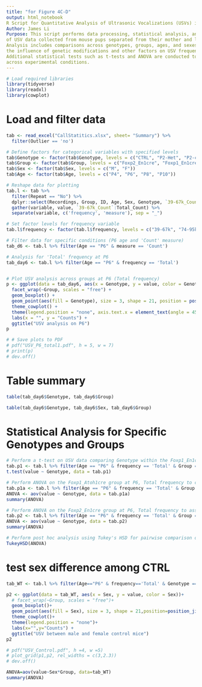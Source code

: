 ```yaml
---
title: "for Figure 4C-D"
output: html_notebook
R Script for Quantitative Analysis of Ultrasonic Vocalizations (USVs) in Mouse Pups
Author: James Li
Purpose: This script performs data processing, statistical analysis, and visualization
of USV data collected from mouse pups separated from their mother and littermates.
Analysis includes comparisons across genotypes, groups, ages, and sexes to assess
the influence of genetic modifications and other factors on USV frequency and body weight.
Additional statistical tests such as t-tests and ANOVA are conducted to evaluate differences
across experimental conditions.
---
```



```r
# Load required libraries
library(tidyverse)   
library(readxl)       
library(cowplot)
```

# Load and filter data
```r
tab <- read_excel("CallStatitics.xlsx", sheet= "Summary") %>%
  filter(Outlier == 'no')

# Define factors for categorical variables with specified levels
tab$Genotype <- factor(tab$Genotype, levels = c("CTRL", "P2-Het", "P2-cKO", "P1-cKO", "P1-Het.a", "P1-cKO.a"))
tab$Group <- factor(tab$Group, levels = c("Foxp2_En1cre", "Foxp1_En1cre", "Foxp1_Atoh1cre"))
tab$Sex <- factor(tab$Sex, levels = c("M", "F"))
tab$Age <- factor(tab$Age, levels = c("P4", "P6", "P8", "P10"))

# Reshape data for plotting
tab.l <- tab %>%
  filter(Repeat == "No") %>%
  dplyr::select(Recordings, Group, ID, Age, Sex, Genotype, `39-67k_Count`:Total_Count) %>%
  gather(variable, value, `39-67k_Count`:Total_Count) %>%
  separate(variable, c('frequency', 'measure'), sep = "_")

# Set factor levels for frequency variable
tab.l$frequency <- factor(tab.l$frequency, levels = c("39-67k", "74-95k", "104-125k", 'Total'))

# Filter data for specific conditions (P6 age and 'Count' measure)
tab_d6 <- tab.l %>% filter(Age == "P6" & measure == 'Count')
```


```r
# Analysis for 'Total' frequency at P6
tab_day6 <- tab.l %>% filter(Age == "P6" & frequency == 'Total')


# Plot USV analysis across groups at P6 (Total frequency)
p <- ggplot(data = tab_day6, aes(x = Genotype, y = value, color = Genotype)) +
  facet_wrap(~Group, scales = "free") +
  geom_boxplot() +
  geom_point(aes(fill = Genotype), size = 3, shape = 21, position = position_jitter(width = 0.2)) +
  theme_cowplot() +
  theme(legend.position = "none", axis.text.x = element_text(angle = 45, hjust = 1)) +
  labs(x = "", y = "Counts") +
  ggtitle("USV analysis on P6")
p

# # Save plots to PDF
# pdf("USV_P6_total1.pdf", h = 5, w = 7)
# print(p)
# dev.off()
```

# Table summary
```r
table(tab_day6$Genotype, tab_day6$Group)
```
```r
table(tab_day6$Genotype, tab_day6$Sex, tab_day6$Group)
```

# Statistical Analysis for Specific Genotypes and Groups
```r
# Perform a t-test on USV data comparing Genotype within the Foxp1_En1cre group at P6, Total frequency
tab.p1 <- tab.l %>% filter(Age == "P6" & frequency == 'Total' & Group == 'Foxp1_En1cre')
t.test(value ~ Genotype, data = tab.p1)
```


```r
# Perform ANOVA on the Foxp1_Atoh1cre group at P6, Total frequency to compare Genotypes
tab.p1a <- tab.l %>% filter(Age == "P6" & frequency == 'Total' & Group == 'Foxp1_Atoh1cre')
ANOVA <- aov(value ~ Genotype, data = tab.p1a)
summary(ANOVA)
```

```r
# Perform ANOVA on the Foxp2_En1cre group at P6, Total frequency to assess Genotype effects
tab.p2 <- tab.l %>% filter(Age == "P6" & frequency == 'Total' & Group == 'Foxp2_En1cre')
ANOVA <- aov(value ~ Genotype, data = tab.p2)
summary(ANOVA)

# Perform post hoc analysis using Tukey's HSD for pairwise comparison of Genotypes within Foxp2_En1cre group
TukeyHSD(ANOVA)
```

# test sex difference among CTRL
```r
tab_WT <- tab.l %>% filter(Age=="P6" & frequency=='Total' & Genotype == "CTRL")

p2 <- ggplot(data = tab_WT, aes(x = Sex, y = value, color = Sex))+
  # facet_wrap(~Group, scales = "free")+
  geom_boxplot()+
  geom_point(aes(fill = Sex), size = 3, shape = 21,position=position_jitter(width=0.2))+
  theme_cowplot()+
  theme(legend.position = "none")+
  labs(x="",y="Counts") +
  ggtitle("USV between male and female control mice")
p2

# pdf("USV_Control.pdf", h =4, w =5)
# plot_grid(p1,p2, rel_widths = c(3,2.3))
# dev.off()
```


```r
ANOVA=aov(value~Sex*Group, data=tab_WT)
summary(ANOVA)
```

